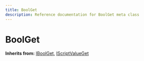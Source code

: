```yaml
---
title: BoolGet
description: Reference documentation for BoolGet meta class
---
```



# BoolGet

**Inherits from:** [IBoolGet](/classes/iboolget), [IScriptValueGet](/classes/iscriptvalueget)

<ClassDetails file="/db/classes/BoolGet.95700c6ca217.json" />
